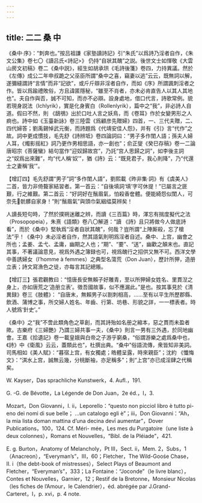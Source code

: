 ```yaml
---
---
---
```

title: 二二 桑 中
---




《桑中·序》：“刺奔也。”按吕祖謙《家塾讀詩記》引“朱氏”以爲詩乃淫者自作，《朱文公集》卷七〇《讀吕氏<詩記>》 仍持“自狀其醜”之説。後世文士如惲敬《大雲山房文初稿》卷二《桑中説》，經生如胡承珙《毛詩後箋》卷四，力持異議。然於《左傳》成公二年申叔跪之父巫臣所謂“桑中之喜，竊妻以逃”云云，既無詞以解，遂彌縫謂詩“言情”而非“記欲”，或斤斤辯非淫者自作，而如《序》所謂諷刺淫者之作。皆以爲踰禮敗俗，方且諱匿隱秘，“雖至不肖者，亦未必肯直告人以其人其地也”。夫自作與否，誠不可知，而亦不必辯。設身處地，借口代言，詩歌常例。貌若現身説法（Ichlyrik），實是化身賓白（Rollenlyrik），篇中之“我”，非必詩人自道。假曰不然，則 《鴟鴞》出於口吐人言之妖鳥，而《卷耳》作於女變男形之人痾也。詩中如《玉臺新詠》卷三陸雲《爲顧彦先贈婦》四首，一、三代夫贈，二、四代婦答；劉禹錫悼武元衡，而詩題爲《代靖安佳人怨》，并有《引》言“代作”之故。詞中更成慣技，毛先舒《詩辨坻》卷四論詞曰：“男子多作閨人語；孫夫人婦人耳，《燭影摇紅》詞乃更作男相思語，亦一創也”；俞正燮《癸巳存稿》卷一二論唐昭宗《菩薩蠻》結句當作“迎奴歸故宫”，乃託“宫人思歸之詞”，如李後主詞之“奴爲出來難”，均“代人稱‘奴’”，猶《詩》云：“既見君子，我心則降”，乃“代還士之妻稱‘我’”。

【增訂四】毛先舒謂“男子”詞“多作閨人語”，劉熙載《昨非集·詞》有《虞美人》二首，皆力非倚聱家結習者。第一首云：“自後填詞‘填’字可休提！”已屬言之匪艱，行之維艱。第二首云：“好詞好在鬚眉氣，怕殺香奩體。便能綺怨似閨人，可奈先𢬵骯髒自家身！”則“鬚眉氣”與頭巾氣絪緼莫辨矣！

人讀長短句時，了然於撲朔迷離之辨，而讀《三百篇》時，渾忘有揣度擬代之法（Prosopopeia），朱熹《語類》卷八〇解道：“讀 《詩》且只將做今人做底詩看”，而於《桑中》堅執爲“淫者自狀其醜”，何哉？豈所謂“上陣厮殺，忘了槍法”乎！《桑中》未必淫者自作，然其語氣則明爲淫者自述。桑中、上宫，幽會之所也；孟姜、孟弋、孟庸，幽期之人也；“期”、“要”、“送”，幽歡之顛末也。直記其事，不著議論意見，視爲外遇之簿録也可，視爲醜行之招供又無不可。西洋文學中善誘婦女（l’homme à femmes）之典型名蕩荒（Don Juan），歷計所狎，造册立表；詩文寫漁色之徒，亦每言其記總賬。

【增訂三】張君觀教曰：“憶唐長安無賴子好雕青，至以所狎婦女姓名、里貫湼之身上，亦如唐荒之‘造册立表’。徵吾國故事，似不應漏此。”是也。按其事見於《清異録》卷三《肢體》： “自唐末，無賴男子以劄刺相高，……至有以平生所歷郡縣、飲酒、蒲博之事，所交婦人姓名、年齒、行第、坊巷、形貌之詳，一一標表者。時人號爲‘針史’。”

《桑中》之“我”不啻此類角色之草創，而其詩殆如名册之縮本，惡之貫而未盈者歟。古樂府《三婦艷》乃謂三婦共事一夫，《桑中》則言一男有三外遇，於同地幽會。王嘉《拾遺記》卷一載皇娥與白帝之子游乎窮桑，“俗謂游樂之處爲桑中也，《詩》中《衛風》云云，蓋類此也”，杜撰出典。“桑中”俗語流傳，衆皆知非美詞。司馬相如《美人賦》：“暮宿上宫，有女獨處；皓體呈露，時來親臣”；沈約 《懺悔文》：“淇水上宫，誠無云幾，分桃斷袖，亦足稱多”；則“上宫”亦已成淫肆之代稱矣。

W. Kayser，Das sprachliche Kunstwerk，4. Aufl.，191.

G. -G. de Bévotte，La Légende de Don Juan，2e éd.，I，3.

Mozart，Don Giovanni，I. ii，Leporello：“questo non picciol libro è tutto pi- eno dei nomi di sue belle； ...un catalogo egli è”；iii，Don Giovanni：“Ah，la mia lista doman mattina d’una decina devī aumentar”，Dover Publications，100，124. Cf. Méri- mée，Les mes du Purgatoire（une liste à deux colonnes），Romans et Nouvelles，“Bibl. de la Pléiade”，421.

E. g. Burton，Anatomy of Melancholy，Pt III，Sect. ii，Mem. 2，Subs，1 （Anacreon），“Everyman’s”，III，60；Fletcher，The Wild-Goośe Chase，II. i（the debt-book of mistresses），Select Plays of Beaumont and Fletcher，“Everyman’s”，333；La Fontaine：“Joconde”（le livre blanc），Contes et Nouvelles，Garnier，12；Restif de la Bretonne，Monsieur Nicolas（les fiches de l’Amour，le Calendrier），éd. abrégée par J.Grand-Carteret，I，p. xvi，p. 4 note.